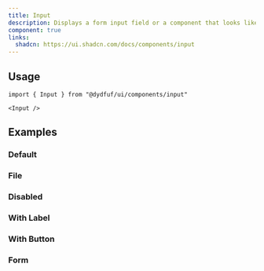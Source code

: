 ```yaml
---
title: Input
description: Displays a form input field or a component that looks like an input field.
component: true
links:
  shadcn: https://ui.shadcn.com/docs/components/input
---
```


<ComponentPreview name="input-demo" className="[&_input]:max-w-xs" />

## Usage

```tsx
import { Input } from "@dydfuf/ui/components/input"
```

```tsx
<Input />
```

## Examples

### Default

<ComponentPreview name="input-demo" className="[&_input]:max-w-xs" />

### File

<ComponentPreview name="input-file" className="[&_input]:max-w-xs" />

### Disabled

<ComponentPreview name="input-disabled" className="[&_input]:max-w-xs" />

### With Label

<ComponentPreview name="input-with-label" className="[&_input]:max-w-xs" />

### With Button

<ComponentPreview name="input-with-button" className="[&_input]:max-w-xs" />

### Form

<ComponentPreview name="input-form" />
